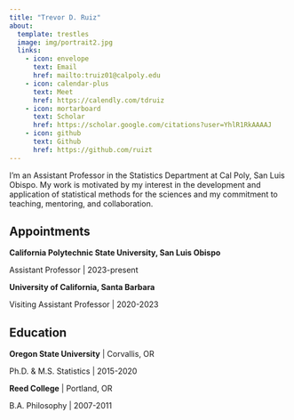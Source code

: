 ```yaml
---
title: "Trevor D. Ruiz"
about:
  template: trestles
  image: img/portrait2.jpg
  links:
    - icon: envelope
      text: Email
      href: mailto:truiz01@calpoly.edu
    - icon: calendar-plus
      text: Meet
      href: https://calendly.com/tdruiz
    - icon: mortarboard
      text: Scholar
      href: https://scholar.google.com/citations?user=YhlR1RkAAAAJ
    - icon: github
      text: Github
      href: https://github.com/ruizt
---
```


I'm an Assistant Professor in the Statistics Department at Cal Poly, San Luis Obispo. My work is motivated by my interest in the development and application of statistical methods for the sciences and my commitment to teaching, mentoring, and collaboration.

## Appointments

**California Polytechnic State University, San Luis Obispo**

Assistant Professor \| 2023-present

**University of California, Santa Barbara**

Visiting Assistant Professor \| 2020-2023

## Education

**Oregon State University** \| Corvallis, OR

Ph.D. & M.S. Statistics \| 2015-2020

**Reed College** \| Portland, OR

B.A. Philosophy \| 2007-2011
